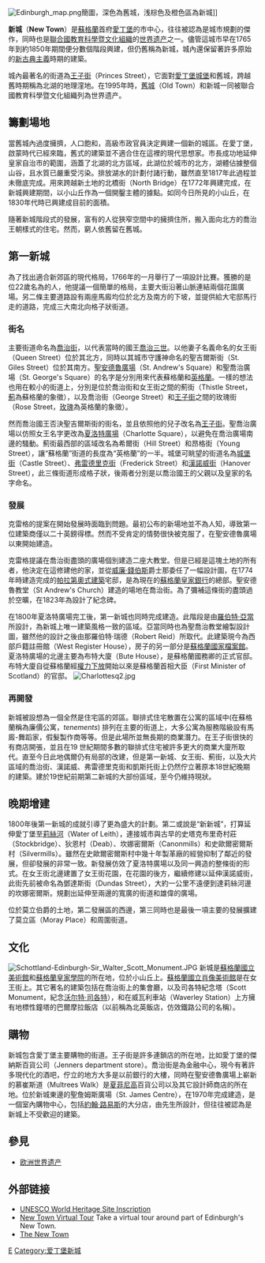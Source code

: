 {{世界文化遗产概要表
| site_img = Image:Edinburgh Princes Street01.jpg
| site_img_capt = 愛丁堡新城王子街（Princes Street）
| site_img_width = 250px
| zh_name = 爱丁堡的[[爱丁堡旧城|旧城]]和新城
| en_name = Old and New Towns of Edinburgh
| fr_name = Vieille ville et Nouvelle ville d'Edimbourg
| country = {{UK}}
| Region = 欧洲和北美地区
| criterion_c = 	(ii) (iv)
| rg_year = 1995年
| ex_rg_year = 
| remarks = 
| ID = 728
| org_url = http://whc.unesco.org/en/list/728
| map_img = 
| map_img_width = 
| locator_x = 
| locator_y = 
}}
[[File:Edinburgh_map.png|thumb]]簡圖，深色為舊城，浅棕色及橙色區為新城]]

'''新城'''（'''New Town'''）是[[蘇格蘭|蘇格蘭]]首府[[愛丁堡|愛丁堡]]的市中心，往往被認為是城市規劃的傑作，同時也是[[聯合國教育科學暨文化組織|聯合國教育科學暨文化組織]]的[[世界遗产|世界遗产]]之一。儘管這城市早在1765年到約1850年期間便分數個階段興建，但仍舊稱為新城，城內還保留著許多原始的[[新古典主義|新古典主義]]時期的建築。

城內最著名的街道為[[王子街|王子街]]（Princes Street），它面對[[愛丁堡城堡|愛丁堡城堡]]和舊城，跨越舊時期稱為北湖的地理漥地。在1995年時，[[愛丁堡舊城|舊城]]（Old Town）和新城一同被聯合國教育科學暨文化組織列為世界遗产。

==籌劃場地==
當舊城內過度擁擠，人口飽和，高級市政官員決定興建一個新的城區。在愛丁堡，啟蒙時代已經來臨，舊式的建築並不適合住在這裡的現代思想家。市長{{le|喬治·杜蒙德|George Drummond}}成功地延伸皇家自治市的範圍，涵蓋了北湖的北方區域，此湖位於城市的北方，湖體佔據整個山谷，且水質已嚴重受污染。排放湖水的計劃付諸行動，雖然直至1817年此過程並未徹底完成。用來跨越新土地的北橋街（North Bridge）在1772年興建完成，在新城興建期間，以小山丘作為一個開鑿主體的據點。如同今日所見的小山丘，在1830年代時已興建成目前的面積。

隨著新城階段式的發展，富有的人從狹窄空間中的擁擠住所，搬入面向北方的喬治王朝樣式的住宅。然而，窮人依舊留在舊城。

==第一新城==
為了找出適合新郊區的現代格局，1766年的一月舉行了一項設計比賽。獲勝的是位22歲名為{{le|James Craig (architect)|James Craig (architect)|詹姆斯·克雷格}}的人，他提議一個簡單的格局，主要大街沿著山脈連結兩個花園廣場。另二條主要道路設有兩座馬廄均位於北方及南方的下坡，並提供給大宅邸馬行走的道路，完成三大南北向格子狀街道。

===街名===
主要街道命名為[[乔治街_(爱丁堡)|喬治街]]，以代表當時的國王[[喬治三世|喬治三世]]。以他妻子名義命名的女王街（Queen Street）位於其北方，同時以其城市守護神命名的聖吉爾斯街（St. Giles Street）位於其南方。[[聖安德魯廣場|聖安德魯廣場]]（St. Andrew's Square）和聖喬治廣場（St. George's Square）的名字是分別用來代表蘇格蘭和[[英格蘭|英格蘭]]。一樣的想法也用在較小的街道上，分別是位於喬治街和女王街之間的薊街（Thistle Street，[[薊|薊]]為蘇格蘭的象徵），以及喬治街（George Street）和[[王子街|王子街]]之間的玫瑰街（Rose Street，[[玫瑰|玫瑰]]為英格蘭的象徵）。

然而喬治國王否決聖吉爾斯街的街名，並且依照他的兒子改名為[[王子街|王子街]]。聖喬治廣場以仿照女王名字更改為[[夏洛特廣場|夏洛特廣場]]（Charlotte Square），以避免在喬治廣場南邊的騷動。薊街最西部的區域改名為希爾街（Hill Street）和昂格街（Young Street），讓“蘇格蘭”街道的長度為“英格蘭”的一半。城堡可眺望的街道名為[[城堡街|城堡街]]（Castle Street）、[[弗雷德里克街|弗雷德里克街]]（Frederick Street）和[[汉诺威街_(爱丁堡)|漢諾威街]]（Hanover Street），此三條街道形成格子狀，後兩者分別是以喬治國王的父親以及皇家的名字命名。

===發展===
克雷格的提案在開始發展時面臨到問題。最初公布的新場地並不為人知，導致第一位建築商僅以二十英鎊得標。然而不受肯定的情勢很快被克服了，在聖安德魯廣場以東開始建造。

克雷格提議在喬治街盡頭的廣場個別建造二座大教堂。但是{{le|勞倫斯·丹德斯爵士|Sir Lawrence Dundas, 1st Baronet}}已經是這塊土地的所有者，他決定在這修建他的家，並從[[威廉·錢伯斯|威廉·錢伯斯]]爵士那委任了一幅設計圖，在1774年時建造完成的[[帕拉第奧式建築|帕拉第奧式建築]]宅邸，是為現在的[[蘇格蘭皇家銀行|蘇格蘭皇家銀行]]的總部。聖安德魯教堂（St Andrew's Church）建造的場地在喬治街。為了彌補這條街的盡頭過於空曠，{{le|威廉·伯恩|William Burn}}在1823年為{{le|亨利·鄧達斯子爵|Henry Dundas, 1st Viscount Melville}}設計了紀念碑。

在1800年夏洛特廣場完工後，第一新城也同時完成建造。此階段是由[[羅伯特·亞當|羅伯特·亞當]]所設計，為新城上唯一建築風格一致的區域。亞當同時也為聖喬治教堂繪製設計圖，雖然他的設計之後由那羅伯特·瑞德（Robert Reid）所取代。此建築現今為西部戶籍註冊館（West Register House），房子的另一部分是[[蘇格蘭國家檔案館|蘇格蘭國家檔案館]]。夏洛特廣場的北邊主要為布特大廈（Bute House），是蘇格蘭國務卿的正式官邸。布特大廈自從蘇格蘭經[[權力下放|權力下放]]開始以來是蘇格蘭首相大臣（First Minister of Scotland）的官邸。
[[File:Charlottesq2.jpg|thumb]]

===再開發===
新城被設想為一個全然是住宅區的郊區。聯排式住宅散置在公寓的區域中(在蘇格蘭稱為廉價公寓，''tenements'') 排列在主要的街道上，大多公寓為服務階級設有馬廄-舞蹈家，假髮製作商等等。但是此場所並無長期的商業潛力。在王子街很快的有商店開張，並且在19 世紀期間多數的聯排式住宅被許多更大的商業大廈所取代。直至今日此地偶爾仍有局部的改建，但是第一新城、女王街、薊街，以及大片區域的喬治街、漢諾威、弗雷德里克街和凱斯托街上仍然佇立著原本18世紀晚期的建築。建於19世紀前期第二新城的大部份區域，至今仍維持現狀。

==晚期增建==
1800年後第一新城的成就引導了更為盛大的計劃。第二或說是“新新城”，打算延伸愛丁堡至[[莉絲河|莉絲河]]（Water of Leith），連接城市與古早的史塔克布里奇村莊（Stockbridge）、狄恩村（Deab）、坎娜密爾斯（Canonmills）和史歐爾密爾斯村（Silvermills）。雖然在史歐爾密爾斯村中幾十年製革廠的經營抑制了鄰近的發展，但卻發展的非常一致。新發展仿效了夏洛特廣場以及同一興造的整條街的形式。在女王街北邊建置了女王街花園，在花園的後方，繼續修建以延伸漢諾威街，此街先前被命名為鄧達斯街（Dundas Street），大約一公里不遠便到達莉絲河邊的坎娜密爾斯。規劃出延伸至兩邊的寬廣的街道和雄偉的廣場。

位於莫立伯爵的土地，第二發展區的西邊，第三同時也是最後一項主要的發展擴建了莫立區（Moray Place）和周圍街道。

==文化==
[[File:Schottland-Edinburgh-Sir_Walter_Scott_Monument.JPG|thumb]]
新城是[[蘇格蘭國立美術館|蘇格蘭國立美術館]]和[[蘇格蘭皇家學院|蘇格蘭皇家學院]]的所在地，位於小山丘上。[[蘇格蘭國立肖像美術館|蘇格蘭國立肖像美術館]]是在女王街上。其它著名的建築包括在喬治街上的集會廳，以及司各特紀念塔（Scott Monument，紀念[[沃尔特·司各特|沃尔特·司各特]]），和在威瓦利車站（Waverley Station）上方擁有地標性鐘塔的巴爾摩拉飯店（以前稱為北英飯店，仿效鐵路公司的名稱）。

==購物==
新城包含愛丁堡主要購物的街道。王子街是許多連鎖店的所在地，比如愛丁堡的傑納斯百貨公司（Jenners department store）。喬治街是為金融中心，現今有著許多現代化的酒吧，佇立的地方大多是以前銀行的大樓，同時在聖安德魯廣場上嶄新的慕崔斯道（Multrees Walk）是[[夏菲尼高|夏菲尼高]]百貨公司以及其它設計師商店的所在地。位於新城東邊的聖詹姆斯廣場（St. James Centre），在1970年完成建造，是一個室內購物中心，包括[[約翰·路易斯_(百貨商店)|約翰·路易斯]]的大分店，由{{le|巴茲爾·斯賓思|Basil Spence}}先生所設計，但往往被認為是新城上不受歡迎的建築。

== 參見 ==
*[[欧洲世界遗产|欧洲世界遗产]]

==外部链接==
*[http://whc.unesco.org/en/list/728 UNESCO World Heritage Site Inscription] {{Wayback|url=http://whc.unesco.org/en/list/728 |date=20170711172925 }}
*[https://web.archive.org/web/20070917171008/http://www.virtualplaces.co.uk/ New Town Virtual Tour] Take a virtual tour around part of Edinburgh's New Town.
*[http://www.aboutscotland.com/edin/newtown.html The New Town] {{Wayback|url=http://www.aboutscotland.com/edin/newtown.html |date=20080304003254 }}

{{英國世界遺產}}

[[Category:苏格兰世界遗产|E]]
[[Category:爱丁堡新城|Category:爱丁堡新城]]